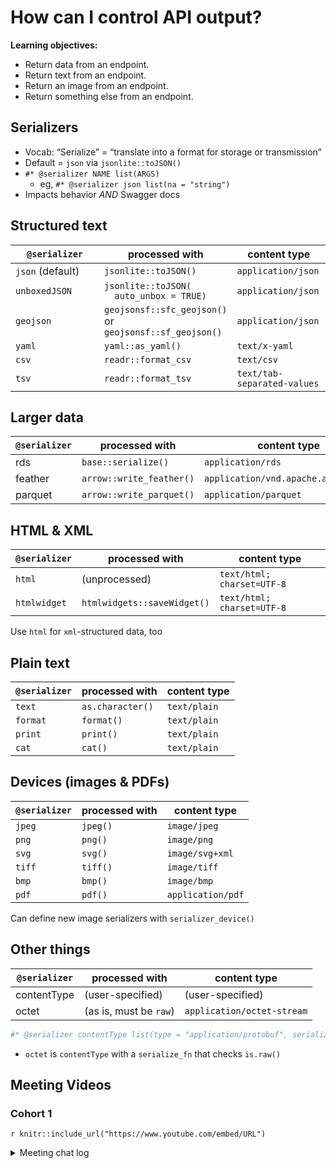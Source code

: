 # How can I control API output?

**Learning objectives:**

-   Return data from an endpoint.
-   Return text from an endpoint.
-   Return an image from an endpoint.
-   Return something else from an endpoint.

## Serializers {-}

-   Vocab: "Serialize" = "translate into a format for storage or transmission"
-   Default = `json` via `jsonlite::toJSON()`
-   `#* @serializer NAME list(ARGS)`
    -   eg, `#* @serializer json list(na = "string")`
-   Impacts behavior *AND* Swagger docs

## Structured text {-}

|`@serializer`|processed with|content type|
|-------------|--------------|------------|
|`json` (default)|`jsonlite::toJSON()`|`application/json`|
|`unboxedJSON`|<code>jsonlite::toJSON(<br>&nbsp;&nbsp;auto_unbox = TRUE)</code>|`application/json`|
|`geojson`|`geojsonsf::sfc_geojson()` or `geojsonsf::sf_geojson()`|`application/json`|
|`yaml`|`yaml::as_yaml()`|`text/x-yaml`|
|`csv`|`readr::format_csv`|`text/csv`|
|`tsv`|`readr::format_tsv`|`text/tab-separated-values`|

## Larger data {-}

|`@serializer`|processed with|content type|
|-------------|--------------|------------|
|rds|`base::serialize()`|`application/rds`|
|feather|`arrow::write_feather()`|`application/vnd.apache.arrow.file`|
|parquet|`arrow::write_parquet()`|`application/parquet`|

## HTML & XML {-}

|`@serializer`|processed with|content type|
|-------------|--------------|------------|
|`html`|(unprocessed)|`text/html; charset=UTF-8`|
|`htmlwidget`|`htmlwidgets::saveWidget()`|`text/html; charset=UTF-8`|

Use `html` for `xml`-structured data, too

## Plain text {-}

|`@serializer`|processed with|content type|
|-------------|--------------|------------|
|`text`|`as.character()`|`text/plain`|
|`format`|`format()`|`text/plain`|
|`print`|`print()`|`text/plain`|
|`cat`|`cat()`|`text/plain`|

## Devices (images & PDFs) {-}

|`@serializer`|processed with|content type|
|-------------|--------------|------------|
|`jpeg`|`jpeg()`|`image/jpeg`|
|`png`|`png()`|`image/png`|
|`svg`|`svg()`|`image/svg+xml`|
|`tiff`|`tiff()`|`image/tiff`|
|`bmp`|`bmp()`|`image/bmp`|
|`pdf`|`pdf()`|`application/pdf`|

Can define new image serializers with `serializer_device()`

## Other things {-}

|`@serializer`|processed with|content type|
|-------------|--------------|------------|
|contentType|(user-specified)|(user-specified)|
|octet|(as is, must be `raw`)|`application/octet-stream`|


```r
#* @serializer contentType list(type = "application/protobuf", serialize_fn = protolite::serialize_pb)
```

-   `octet` is `contentType` with a `serialize_fn` that checks `is.raw()`

## Meeting Videos {-}

### Cohort 1 {-}

`r knitr::include_url("https://www.youtube.com/embed/URL")`

<details>
<summary> Meeting chat log </summary>

```
LOG
```
</details>
